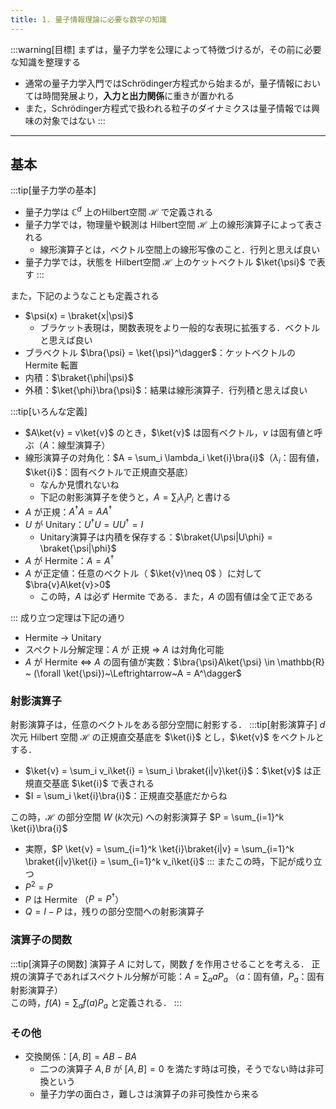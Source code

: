 ```yaml
---
title: 1. 量子情報理論に必要な数学の知識
---
```


:::warning[目標]
まずは，量子力学を公理によって特徴づけるが，その前に必要な知識を整理する
- 通常の量子力学入門ではSchrödinger方程式から始まるが，量子情報においては時間発展より，**入力と出力関係**に重きが置かれる
- また，Schrödinger方程式で扱われる粒子のダイナミクスは量子情報では興味の対象ではない
:::

---
## 基本
:::tip[量子力学の基本]
- 量子力学は $\mathbb{C}^d$  上のHilbert空間 $\mathscr{H}$ で定義される
- 量子力学では，物理量や観測は Hilbert空間 $\mathscr{H}$ 上の線形演算子によって表される
    - 線形演算子とは，ベクトル空間上の線形写像のこと．行列と思えば良い
- 量子力学では，状態を Hilbert空間 $\mathscr{H}$ 上のケットベクトル $\ket{\psi}$ で表す
:::

また，下記のようなことも定義される
- $\psi(x) = \braket{x|\psi}$
    - ブラケット表現は，関数表現をより一般的な表現に拡張する．ベクトルと思えば良い
- ブラベクトル $\bra{\psi} = \ket{\psi}^\dagger$：ケットベクトルの Hermite 転置
- 内積：$\braket{\phi|\psi}$ 
- 外積：$\ket{\phi}\bra{\psi}$：結果は線形演算子．行列積と思えば良い


:::tip[いろんな定義]
- $A\ket{v} = v\ket{v}$ のとき，$\ket{v}$ は固有ベクトル，$v$ は固有値と呼ぶ（$A$：線型演算子）
- 線形演算子の対角化：$A = \sum_i \lambda_i \ket{i}\bra{i}$（$\lambda_i$：固有値，$\ket{i}$：固有ベクトルで正規直交基底）
    - なんか見慣れないね
    - 下記の射影演算子を使うと，$A = \sum_i \lambda_i P_i$ と書ける
- $A$ が正規：$A^\dagger A = AA^\dagger$
- $U$ が Unitary：$U^\dagger U = UU^\dagger = I$
    - Unitary演算子は内積を保存する：$\braket{U\psi|U\phi} = \braket{\psi|\phi}$
- $A$ が Hermite：$A = A^\dagger$
- $A$ が正定値：任意のベクトル（ $\ket{v}\neq 0$ ）に対して $\bra{v}A\ket{v}>0$
    - この時，$A$ は必ず Hermite である．また，$A$ の固有値は全て正である

:::
成り立つ定理は下記の通り
- Hermite $\to$ Unitary
- スペクトル分解定理：$A$ が 正規 $\Rightarrow$ $A$ は対角化可能
- $A$ が Hermite $\Leftrightarrow$ $A$ の固有値が実数：$\bra{\psi}A\ket{\psi} \in \mathbb{R} ~ (\forall \ket{\psi})~\Leftrightarrow~A = A^\dagger$

### 射影演算子
射影演算子は，任意のベクトルをある部分空間に射影する．
:::tip[射影演算子]
$d$ 次元 Hilbert 空間 $\mathscr{H}$ の正規直交基底を $\ket{i}$ とし，$\ket{v}$ をベクトルとする．
- $\ket{v} = \sum_i v_i\ket{i} = \sum_i \braket{i|v}\ket{i}$：$\ket{v}$ は正規直交基底 $\ket{i}$ で表される
- $I = \sum_i \ket{i}\bra{i}$：正規直交基底だからね

この時，$\mathscr{H}$ の部分空間 $W$ ($k$次元) への射影演算子 $P = \sum_{i=1}^k \ket{i}\bra{i}$
- 実際，$P \ket{v} = \sum_{i=1}^k \ket{i}\braket{i|v} = \sum_{i=1}^k \braket{i|v}\ket{i} = \sum_{i=1}^k v_i\ket{i}$
:::
またこの時，下記が成り立つ
- $P^2 = P$
- $P$ は Hermite （$P = P^\dagger$）
- $Q = I - P$ は，残りの部分空間への射影演算子

### 演算子の関数
:::tip[演算子の関数]
演算子 $A$ に対して，関数 $f$ を作用させることを考える．
正規の演算子であればスペクトル分解が可能：$A = \sum_a aP_a$ （$a$：固有値，$P_a$：固有射影演算子）  
この時，$f(A) = \sum_a f(a)P_a$ と定義される．
:::

### その他
-   交換関係：$[A,B] = AB - BA$
    - 二つの演算子 $A,B$ が $[A,B] = 0$ を満たす時は可換，そうでない時は非可換という
    - 量子力学の面白さ，難しさは演算子の非可換性から来る

